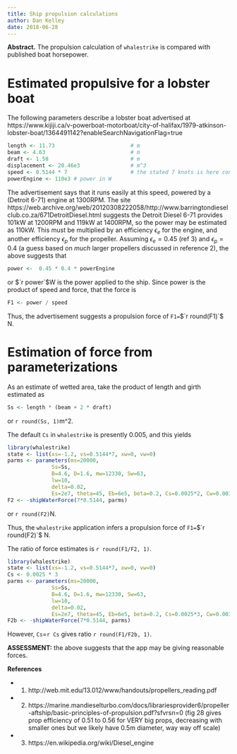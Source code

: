 ```yaml
---
title: Ship propulsion calculations
author: Dan Kelley
date: 2018-06-28
---
```


**Abstract.** The propulsion calculation of `whalestrike` is compared with published boat horsepower.

# Estimated propulsive for a lobster boat

The following parameters describe a lobster boat advertised at
https://www.kijiji.ca/v-powerboat-motorboat/city-of-halifax/1979-atkinson-lobster-boat/1364491142?enableSearchNavigationFlag=true

```r
length <- 11.73                        # m
beam <- 4.63                           # m
draft <- 1.58                          # m
displacement <- 20.46e3                # m^3
speed <- 0.5144 * 7                    # the stated 7 knots is here converted to m/s
powerEngine <- 110e3 # power in W
```

The advertisement says that it runs easily at this speed, powered by a (Detroit
6-71) engine at 1300RPM.  The site
https://web.archive.org/web/20120308222058/http://www.barringtondieselclub.co.za/671DetroitDiesel.html
suggests the Detroit Diesel 6-71 provides 101kW at 1200RPM and 119kW at
1400RPM, so the power may be estimated as 110kW.  This must be multiplied by an
efficiency $\epsilon_e$ for the engine, and another efficiency $\epsilon_p$ for
the propeller. Assuming $\epsilon_e=0.45$ (ref 3) and $\epsilon_p=0.4$ (a guess
based on *much* larger propellers discussed in reference 2), the above suggests that
```r
power <-  0.45 * 0.4 * powerEngine
```
or $`r power`$W is the power applied to the ship. Since power is the product of
speed and force, that the force is
```r
F1 <- power / speed
```

Thus, the advertisement suggests a propulsion force of `F1=`$`r round(F1)`$ N.

# Estimation of force from parameterizations

As an estimate of wetted area, take the product of length and girth estimated as
```r
Ss <- length * (beam + 2 * draft)
```
or `r round(Ss, 1)`m^2.

The default `Cs` in `whalestrike` is presently 0.005, and this yields

```r
library(whalestrike)
state <- list(xs=-1.2, vs=0.5144*7, xw=0, vw=0)
parms <- parameters(ms=20000,
              Ss=Ss,
              B=4.6, D=1.6, mw=12330, Sw=63,
              lw=10,
              delta=0.02,
              Es=2e7, theta=45, Eb=6e5, beta=0.2, Cs=0.0025*2, Cw=0.003)
F2 <- -shipWaterForce(7*0.5144, parms)
```
or `r round(F2)`N.

Thus, the `whalestrike` application infers a propulsion force of `F1=`$`r round(F2)`$ N.

The ratio of force estimates is `r round(F1/F2, 1)`.

```r
library(whalestrike)
state <- list(xs=-1.2, vs=0.5144*7, xw=0, vw=0)
Cs <- 0.0025 * 3
parms <- parameters(ms=20000,
              Ss=Ss,
              B=4.6, D=1.6, mw=12330, Sw=63,
              lw=10,
              delta=0.02,
              Es=2e7, theta=45, Eb=6e5, beta=0.2, Cs=0.0025*3, Cw=0.003)
F2b <- -shipWaterForce(7*0.5144, parms)
```
However, `Cs`=`r Cs` gives ratio `r round(F1/F2b, 1)`.


**ASSESSMENT:** the above suggests that the app may be giving reasonable forces.

**References**

* 1. http://web.mit.edu/13.012/www/handouts/propellers_reading.pdf
* 2. https://marine.mandieselturbo.com/docs/librariesprovider6/propeller-aftship/basic-principles-of-propulsion.pdf?sfvrsn=0 (fig 28 gives prop efficiency of 0.51 to 0.56 for VERY big props, decreasing
  with smaller ones but we likely have 0.5m diameter, way way off scale)
* 3. https://en.wikipedia.org/wiki/Diesel_engine
